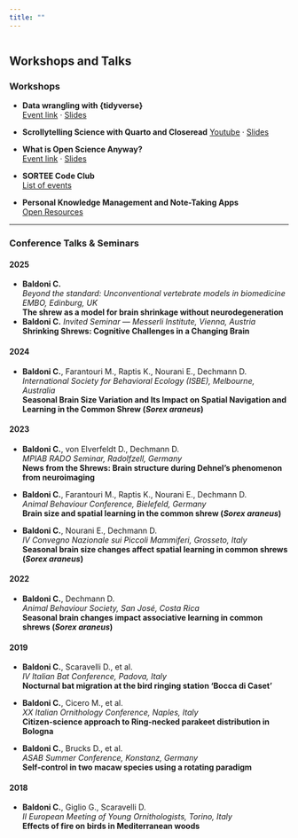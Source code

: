 ```yaml
---
title: ""
---
```


::: {.page-icon}
<img src="../img/icons/talks-workshops.svg" alt="" aria-hidden="true">
:::

## Workshops and Talks {#talks-workshops}

### Workshops
- **Data wrangling with {tidyverse}**  
  [Event link](https://sara-edu.netlify.app/summer/2025-r4b/) · [Slides](https://cecibaldoni.github.io/data-wrangling-tidyverse/#/title-slide)

- **Scrollytelling Science with Quarto and Closeread**
  [Youtube](https://www.youtube.com/watch?feature=shared&v=ytKZ357Xtqw) · [Slides](https://cecibaldoni.github.io/scrollytelling-quarto-closeread/#/TitleSlide)

- **What is Open Science Anyway?**  
  [Event link](https://www.ab.mpg.de/events/40760/345436) · [Slides](https://github.com/cecibaldoni/OpenScience-Rado)

- **SORTEE Code Club**  
  [List of events](https://docs.google.com/spreadsheets/d/1rOOOE7ghPduwtFftG0DJJf0DXVigAdcmQ0xdEwbKQXo/edit)

- **Personal Knowledge Management and Note-Taking Apps**  
  [Open Resources](https://github.com/cecibaldoni/PKM-workshop)

---

### Conference Talks & Seminars

#### 2025

- **Baldoni C.**  
  *Beyond the standard: Unconventional vertebrate models in biomedicine EMBO, Edinburg, UK*  
  **The shrew as a model for brain shrinkage without neurodegeneration**
- **Baldoni C.** 
  *Invited Seminar* — *Messerli Institute, Vienna, Austria*  
  **Shrinking Shrews: Cognitive Challenges in a Changing Brain**
  
  
#### 2024

- **Baldoni C.**, Farantouri M., Raptis K., Nourani E., Dechmann D.  
  *International Society for Behavioral Ecology (ISBE), Melbourne, Australia*  
  **Seasonal Brain Size Variation and Its Impact on Spatial Navigation and Learning in the Common Shrew (*Sorex araneus*)**

#### 2023

- **Baldoni C.**, von Elverfeldt D., Dechmann D.  
  *MPIAB RADO Seminar, Radolfzell, Germany*  
  **News from the Shrews: Brain structure during Dehnel’s phenomenon from neuroimaging**

- **Baldoni C.**, Farantouri M., Raptis K., Nourani E., Dechmann D.  
  *Animal Behaviour Conference, Bielefeld, Germany*  
  **Brain size and spatial learning in the common shrew (*Sorex araneus*)**

- **Baldoni C.**, Nourani E., Dechmann D.  
  *IV Convegno Nazionale sui Piccoli Mammiferi, Grosseto, Italy*  
  **Seasonal brain size changes affect spatial learning in common shrews (*Sorex araneus*)**

#### 2022

- **Baldoni C.**, Dechmann D.  
  *Animal Behaviour Society, San José, Costa Rica*  
  **Seasonal brain changes impact associative learning in common shrews (*Sorex araneus*)**


#### 2019

- **Baldoni C.**, Scaravelli D., et al.  
  *IV Italian Bat Conference, Padova, Italy*  
  **Nocturnal bat migration at the bird ringing station ‘Bocca di Caset’**

- **Baldoni C.**, Cicero M., et al.  
  *XX Italian Ornithology Conference, Naples, Italy*  
  **Citizen-science approach to Ring-necked parakeet distribution in Bologna**

- **Baldoni C.**, Brucks D., et al.  
  *ASAB Summer Conference, Konstanz, Germany*  
  **Self-control in two macaw species using a rotating paradigm**

#### 2018

- **Baldoni C.**, Giglio G., Scaravelli D.  
  *II European Meeting of Young Ornithologists, Torino, Italy*  
  **Effects of fire on birds in Mediterranean woods**
